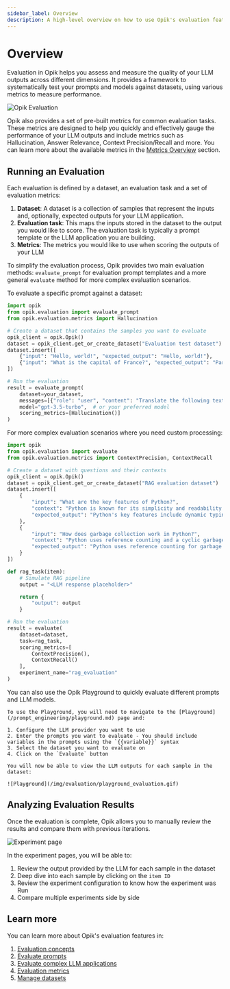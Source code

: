 ```yaml
---
sidebar_label: Overview
description: A high-level overview on how to use Opik's evaluation features including some code snippets
---
```



# Overview

Evaluation in Opik helps you assess and measure the quality of your LLM outputs across different dimensions.
It provides a framework to systematically test your prompts and models against datasets, using various metrics
to measure performance.

![Opik Evaluation](/img/evaluation/evaluation_overview.gif)

Opik also provides a set of pre-built metrics for common evaluation tasks. These metrics are designed to help you
quickly and effectively gauge the performance of your LLM outputs and include metrics such as Hallucination,
Answer Relevance, Context Precision/Recall and more. You can learn more about the available metrics in the
[Metrics Overview](/evaluation/metrics/overview.md) section.

## Running an Evaluation

Each evaluation is defined by a dataset, an evaluation task and a set of evaluation metrics:

1. **Dataset**: A dataset is a collection of samples that represent the inputs and, optionally, expected outputs for
   your LLM application.
2. **Evaluation task**: This maps the inputs stored in the dataset to the output you would like to score. The evaluation
   task is typically a prompt template or the LLM application you are building.
3. **Metrics**: The metrics you would like to use when scoring the outputs of your LLM

To simplify the evaluation process, Opik provides two main evaluation methods: `evaluate_prompt` for evaluation prompt
templates and a more general `evaluate` method for more complex evaluation scenarios.

<Tabs>
    <TabItem value="Evaluating Prompts" title="Evaluating Prompts">

To evaluate a specific prompt against a dataset:

```python
import opik
from opik.evaluation import evaluate_prompt
from opik.evaluation.metrics import Hallucination

# Create a dataset that contains the samples you want to evaluate
opik_client = opik.Opik()
dataset = opik_client.get_or_create_dataset("Evaluation test dataset")
dataset.insert([
    {"input": "Hello, world!", "expected_output": "Hello, world!"},
    {"input": "What is the capital of France?", "expected_output": "Paris"},
])

# Run the evaluation
result = evaluate_prompt(
    dataset=your_dataset,
    messages=[{"role": "user", "content": "Translate the following text to French: {{input}}"}],
    model="gpt-3.5-turbo",  # or your preferred model
    scoring_metrics=[Hallucination()]
)
```

</TabItem>
<TabItem value="Evaluating RAG applications and Agents" title="Evaluating RAG applications and Agents">

For more complex evaluation scenarios where you need custom processing:

```python
import opik
from opik.evaluation import evaluate
from opik.evaluation.metrics import ContextPrecision, ContextRecall

# Create a dataset with questions and their contexts
opik_client = opik.Opik()
dataset = opik_client.get_or_create_dataset("RAG evaluation dataset")
dataset.insert([
    {
        "input": "What are the key features of Python?",
        "context": "Python is known for its simplicity and readability. Key features include dynamic typing, automatic memory management, and an extensive standard library.",
        "expected_output": "Python's key features include dynamic typing, automatic memory management, and an extensive standard library."
    },
    {
        "input": "How does garbage collection work in Python?",
        "context": "Python uses reference counting and a cyclic garbage collector. When an object's reference count drops to zero, it is deallocated.",
        "expected_output": "Python uses reference counting for garbage collection. Objects are deallocated when their reference count reaches zero."
    }
])

def rag_task(item):
    # Simulate RAG pipeline
    output = "<LLM response placeholder>"

    return {
        "output": output
    }

# Run the evaluation
result = evaluate(
    dataset=dataset,
    task=rag_task,
    scoring_metrics=[
        ContextPrecision(),
        ContextRecall()
    ],
    experiment_name="rag_evaluation"
)
```

</TabItem>
<TabItem value="Using the Playground" title="Using the Playground">
    You can also use the Opik Playground to quickly evaluate different prompts and LLM models.

    To use the Playground, you will need to navigate to the [Playground](/prompt_engineering/playground.md) page and:

    1. Configure the LLM provider you want to use
    2. Enter the prompts you want to evaluate - You should include variables in the prompts using the `{{variable}}` syntax
    3. Select the dataset you want to evaluate on
    4. Click on the `Evaluate` button

    You will now be able to view the LLM outputs for each sample in the dataset:

    ![Playground](/img/evaluation/playground_evaluation.gif)

</TabItem>
</Tabs>

## Analyzing Evaluation Results

Once the evaluation is complete, Opik allows you to manually review the results and compare them with previous iterations.

![Experiment page](/img/evaluation/experiment_items.png)

In the experiment pages, you will be able to:

1. Review the output provided by the LLM for each sample in the dataset
2. Deep dive into each sample by clicking on the `item ID`
3. Review the experiment configuration to know how the experiment was Run
4. Compare multiple experiments side by side

## Learn more

You can learn more about Opik's evaluation features in:

1. [Evaluation concepts](/evaluation/concepts.md)
1. [Evaluate prompts](/evaluation/evaluate_prompt.md)
1. [Evaluate complex LLM applications](/evaluation/evaluate_your_llm.md)
1. [Evaluation metrics](/evaluation/metrics/overview.md)
1. [Manage datasets](/evaluation/manage_datasets.md)
